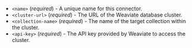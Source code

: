- `<name>` (_required_) - A unique name for this connector.
- `<cluster-url>` (_required_) - The URL of the Weaviate database cluster.
- `<collection-name>` (_required_) - The name of the target collection within the cluster.
- `<api-key>` (_required_) - The API key provided by Weaviate to access the cluster.